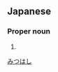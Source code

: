 ==Japanese==
{{ja-kanjitab|みつ|はし|yomi=kun}}

===Proper noun===
{{ja-pos|proper|みつはし}}

# {{surname|lang=ja}}

[[Category:Japanese surnames|みつはし]]